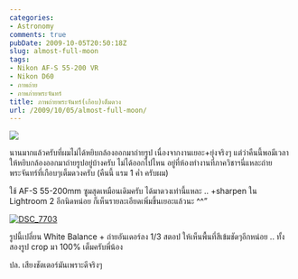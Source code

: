 ```yaml
---
categories:
- Astronomy
comments: true
pubDate: 2009-10-05T20:50:18Z
slug: almost-full-moon
tags:
- Nikon AF-S 55-200 VR
- Nikon D60
- ภาพถ่าย
- ภาพภ่ายพระจันทร์
title: ภาพถ่ายพระจันทร์(เกือบ)เต็มดวง
url: /2009/10/05/almost-full-moon/
---
```


[![](https://armno.in.th/wp-content/uploads/ba5eba3351bd_121AD/DSC_7708_thumb.jpg)](https://armno.in.th/wp-content/uploads/ba5eba3351bd_121AD/DSC_7708.jpg)



นานมากแล้วครับที่ผมไม่ได้หยิบกล้องออกมาถ่ายรูป เนื่องจากงานเยอะ+ยุ่งจริงๆ แต่ว่าคืนนี้พอมีเวลาให้หยิบกล้องออกมาถ่ายรูปอยู่บ้างครับ ไม่ได้ออกไปไหน อยู่ที่ห้องทำงานที่ภาควิชาฯนี่แหละถ่าย พระจันทร์ที่เกือบๆเต็มดวงครับ (คืนนี้ แรม 1 ค่ำ ครับผม)



ใช้ AF-S 55-200mm ซูมสุดเหมือนเดิมครับ ได้มาดวงเท่านี้แหละ .. +sharpen ใน Lightroom 2 อีกนิดหน่อย ก็เห็นรายละเอียดเพิ่มขึ้นเยอะแล้วนะ ^^”



[![DSC_7703](https://armno.in.th/wp-content/uploads/ba5eba3351bd_121AD/DSC_7703_thumb.jpg)](https://armno.in.th/wp-content/uploads/ba5eba3351bd_121AD/DSC_7703.jpg)



รูปนี้เปลี่ยน White Balance + ถ่ายอันเดอร์ลง 1/3 สตอป ให้เห็นพื้นที่สีเข้มชัดๆอีกหน่อย .. ทั้งสองรูป crop มา 100% เต็มครับพี่น้อง



ปล. เสียงชัตเตอร์มันเพราะดีจริงๆ
